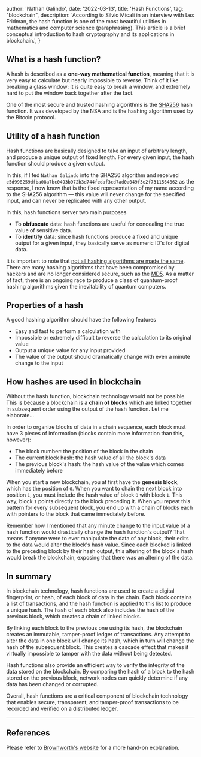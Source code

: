 
  author: 'Nathan Galindo',
  date: '2022-03-13',
  title: 'Hash Functions',
  tag: "blockchain",
  description:
    'According to Silvio Micali in an interview with Lex Fridman, the hash function is one of the most beautiful utilities in mathematics and computer science (paraphrasing). This article is a brief conceptual introduction to hash cryptography and its applications in blockchain.',
}


## What is a hash function?
A hash is described as a **one-way mathematical function**, meaning that it is very easy to calculate but nearly impossible to reverse. Think of it like breaking a glass window: it is quite easy to break a window, and extremely hard to put the window back together after the fact. 

One of the most secure and trusted hashing algorithms is the [SHA256](https://emn178.github.io/online-tools/sha256.html) hash function. It was developed by the NSA and is the hashing algorithm used by the Bitcoin protocol.


## Utility of a hash function
Hash functions are basically designed to take an input of arbitrary length, and produce a unique output of fixed length. For every given input, the hash function should produce a given output. 

In this, if I fed `Nathan Galindo` into the SHA256 algorithm and received  `e5d998259dfba08a7bc0493b972b3d744fedaf3cd7ad0a049f3e2f7311564862` as the response, I now know that is the fixed representation of my name according to the SHA256 algorithm — this value will never change for the specified input, and can never be replicated with any other output.

In this, hash functions server two main purposes
- To **obfuscate** data: hash functions are useful for concealing the true value of sensitive data. 
- To **identify** data: since hash functions produce a fixed and unique output for a given input, they basically serve as numeric ID's for digital data.

It is important to note that <u>not all hashing algorithms are made the same</u>. There are many hashing algorithms that have been compromised by hackers and are no longer considered secure, such as the [MD5](https://en.wikipedia.org/wiki/MD5#:~:text=On%2031%20December%202008%2C%20the,the%20Flame%20malware%20in%202012.). As a matter of fact, there is an ongoing race to produce a class of quantum-proof hashing algorithms given the inevitability of quantum computers.


## Properties of a hash
A good hashing algorithm should have the following features
- Easy and fast to perform a calculation with
- Impossible or extremely difficult to reverse the calculation to its original value
- Output a unique value for any input provided
- The value of the output should dramatically change with even a minute change to the input


## How hashes are used in blockchain
Without the hash function, blockchain technology would not be possible. This is because a blockchain is a **chain of blocks** which are linked together in subsequent order using the output of the hash function. Let me elaborate...

In order to organize blocks of data in a chain sequence, each block must have 3 pieces of information (blocks contain more information than this, however):
- The block number: the position of the block in the chain
- The current block hash: the hash value of all the block's data
- The previous block's hash: the hash value of the value which comes immediately before 

When you start a new blockchain, you at first have the **genesis block**, which has the position of `0`. When you want to chain the next block into position `1`, you must include the hash value of block `0` with block `1`. This way, block `1` points directly to the block preceding it. When you repeat this pattern for every subsequent block, you end up with a chain of blocks each with pointers to the block that came immediately before.

Remember how I mentioned that any minute change to the input value of a hash function would drastically change the hash function's output? That means if anyone were to ever manipulate the data of any block, their edits to the data would alter the block's hash value. Since each blocked is linked to the preceding block by their hash output, this altering of the block's hash would break the blockchain, exposing that there was an altering of the data. 

## In summary

In blockchain technology, hash functions are used to create a digital fingerprint, or hash, of each block of data in the chain. Each block contains a list of transactions, and the hash function is applied to this list to produce a unique hash. The hash of each block also includes the hash of the previous block, which creates a chain of linked blocks.

By linking each block to the previous one using its hash, the blockchain creates an immutable, tamper-proof ledger of transactions. Any attempt to alter the data in one block will change its hash, which in turn will change the hash of the subsequent block. This creates a cascade effect that makes it virtually impossible to tamper with the data without being detected.

Hash functions also provide an efficient way to verify the integrity of the data stored on the blockchain. By comparing the hash of a block to the hash stored on the previous block, network nodes can quickly determine if any data has been changed or corrupted.

Overall, hash functions are a critical component of blockchain technology that enables secure, transparent, and tamper-proof transactions to be recorded and verified on a distributed ledger.






---
## References

Please refer to [Brownworth's website](https://andersbrownworth.com/blockchain/hash) for a more hand-on explanation.
